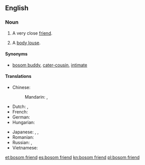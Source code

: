 ==English==

===Noun===
{{en-noun|sg=[[bosom]] [[friend]]}}

# A very close [[friend]].
# {{slang|euphemistic}} A [[body louse]].

====Synonyms====
* {{sense|very close friend}} [[bosom buddy]], [[cater-cousin]], [[intimate]]

====Translations====
{{trans-top|very close friend}}
* Chinese:
*: Mandarin: {{t|cmn|知己|tr=zhījǐ|sc=Hani}}, {{t|cmn|知音|tr=zhīyīn|sc=Hani}}
* Dutch: {{t-|nl|getrouwe|m|f}}, {{t-|nl|boezem vriend}}
* French: {{t-|fr|ami(e) intime|m|f}}
* German: {{t+|de|Busenfreund|m}}
* Hungarian: {{t+|hu|kebelbarát}}
{{trans-mid}}
* Japanese: {{t+|ja|親友|tr=しんゆう, shin'yū|sc=Jpan}}, {{t-|ja|親しい友達|tr=したしいともだち, shitashii tomodachi|sc=Jpan}}, {{t-|ja|心安い友人|tr=こころやすいゆうじん, kokoroyasui yūjin|sc=Jpan}}
* Romanian: {{t|ro|fârtat|m}}
* Russian: {{t+|ru|закадычный друг|m|tr=zakadýčnyj drug|sc=Cyrl}}, {{t-|ru|близкий друг|m|tr=blízkij drug|sc=Cyrl}}
* Vietnamese: {{t+|vi|tri kỷ}}
{{trans-bottom}}

[[et:bosom friend]]
[[es:bosom friend]]
[[kn:bosom friend]]
[[pl:bosom friend]]